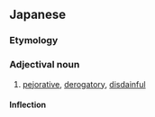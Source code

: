 ==Japanese==
{{ja-kanjitab|けい|べつ|てき|yomi=on}}

===Etymology===
{{suffix|軽蔑|的|t1=disdain|t2=-ful|lang=ja|sort=けいべつてき}}

===Adjectival noun===
{{ja-adj|けいべつてき|decl=な}}

# [[pejorative]], [[derogatory]], [[disdainful]]

====Inflection====
{{ja-na|けいべつてき}}